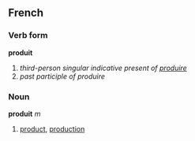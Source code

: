 ==French==
===Verb form===
'''produit'''

# ''third-person singular indicative present of [[produire]]''
# ''past participle of produire''

===Noun===
'''produit''' ''m''

# [[product]], [[production]]